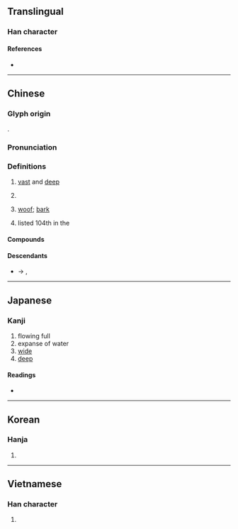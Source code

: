 {{character info/new}}
==Translingual==

===Han character===
{{Han char|rn=85|rad=水|as=04|sn=7|four=31114|canj=EMG|ids=⿰氵王}}

====References====
* {{Han ref|kx=0607.120|dkj=17154|dj=1000.130|hdz=31557.080|uh=6C6A|ud=27754|bh=A84C|bd=43084}}

----

==Chinese==
{{zh-forms}}

===Glyph origin===
{{Han etym}}
{{Han compound|水|㞷|ls=psc|c1=s|c2=p|t1=water}}.

===Pronunciation===
{{zh-pron
|m=wāng
|m-s=
|c=wong1
|c-t=
|g=
|h=pfs=vông
|j=
|md=uŏng
|mn=ong
|mn-t=uang1
|w=1uaan
|x=
|mc=y
|oc=y
|cat=a,cls,intj,pn
}}

===Definitions===
{{zh-hanzi}}

# {{lb|zh|of bodies of water}} [[vast]] and [[deep]]
# {{zh-classifier|masses of liquid}}
# {{lb|zh|onomatopoeia}} [[woof]]; [[bark]] {{gloss|the cry of a dog}}
#: {{zh-x|汪汪叫|to bark}}
# {{surname|lang=zh|dot=,}} listed 104th in the ''{{w|Hundred Family Surnames}}''

====Compounds====
{{zh-der|大度汪洋|一片汪洋|一汪|汪然|油汪汪|淚眼汪汪|眼淚汪汪|汪洋自肆|汪洋閎肆|汪洋|汪汪|汪洋浩博|淚汪汪|明汪汪|水汪汪|汪洋自恣|汪洋大海|汪濊|辜汪會談}}

====Descendants====
* → {{desc|tl|Ang}}, {{l|tl|Ong}} {{qualifier|via Hokkien}}

----

==Japanese==

===Kanji===
{{ja-kanji|grade=|rs=水04}}

# flowing full
# expanse of water
# [[wide]]
# [[deep]]

====Readings====
* {{ja-readings
|goon=おう
|kanon=おう
|kun=[[ひろい]] (hiroi), [[おおい]] (ooi), [[いけ]] (ike)}}

----

==Korean==

===Hanja===
{{ko-hanja|hangeul=왕|eumhun=|rv=wang|mr=wang|y=wang}}

# {{defn|lang=ko|sort=水04}}

----

==Vietnamese==

===Han character===
{{vi-hantu|rs=水04|uông}}

# {{defn|lang=vi|sort=水04}}